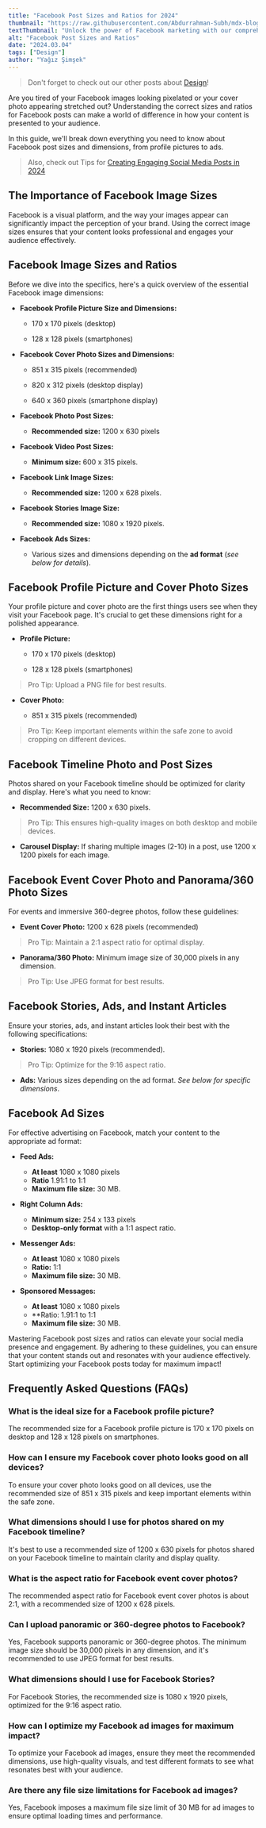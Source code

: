 ```yaml
---
title: "Facebook Post Sizes and Ratios for 2024"
thumbnail: "https://raw.githubusercontent.com/Abdurrahman-Subh/mdx-blog/main/images/facebook-dimensions.png"
textThumbnail: "Unlock the power of Facebook marketing with our comprehensive guide to post sizes and ratios. Learn the dimensions for profile pictures, cover photos, ads, and more for optimal engagement and visibility!"
alt: "Facebook Post Sizes and Ratios"
date: "2024.03.04"
tags: ["Design"]
author: "Yağız Şimşek"
---
```


<CustomImage
    src="https://raw.githubusercontent.com/Abdurrahman-Subh/mdx-blog/main/images/facebook-dimensions.png"
    alt="Facebook Post Sizes and Ratios"
/>

> Don't forget to check out our other posts about [Design](https://stockimg.ai/blog/design)!

Are you tired of your Facebook images looking pixelated or your cover photo appearing stretched out? Understanding the correct sizes and ratios for Facebook posts can make a world of difference in how your content is presented to your audience.

In this guide, we'll break down everything you need to know about Facebook post sizes and dimensions, from profile pictures to ads.

> Also, check out Tips for [Creating Engaging Social Media Posts in 2024](https://stockimg.ai/blog/design-and-creativity/tips-for-creating-engaging-social-media-posts)

## The Importance of Facebook Image Sizes

Facebook is a visual platform, and the way your images appear can significantly impact the perception of your brand. Using the correct image sizes ensures that your content looks professional and engages your audience effectively.

## Facebook Image Sizes and Ratios

Before we dive into the specifics, here's a quick overview of the essential Facebook image dimensions:

- **Facebook Profile Picture Size and Dimensions:** 

    - 170 x 170 pixels (desktop)
    
    - 128 x 128 pixels (smartphones)

- **Facebook Cover Photo Sizes and Dimensions:** 

    - 851 x 315 pixels (recommended)
    
    - 820 x 312 pixels (desktop display)
    
    - 640 x 360 pixels (smartphone display)

- **Facebook Photo Post Sizes:** 

    - **Recommended size:** 1200 x 630 pixels

- **Facebook Video Post Sizes:** 

    - **Minimum size:** 600 x 315 pixels.

- **Facebook Link Image Sizes:** 

    - **Recommended size:** 1200 x 628 pixels.

- **Facebook Stories Image Size:**

    - **Recommended size:** 1080 x 1920 pixels.

- **Facebook Ads Sizes:** 

    - Various sizes and dimensions depending on the **ad format** (*see below for details*).

## Facebook Profile Picture and Cover Photo Sizes

Your profile picture and cover photo are the first things users see when they visit your Facebook page. It's crucial to get these dimensions right for a polished appearance.

- **Profile Picture:** 
    
    - 170 x 170 pixels (desktop)
    
    - 128 x 128 pixels (smartphones)

> Pro Tip: Upload a PNG file for best results.

- **Cover Photo:** 
    
    - 851 x 315 pixels (recommended)

> Pro Tip: Keep important elements within the safe zone to avoid cropping on different devices.

## Facebook Timeline Photo and Post Sizes

Photos shared on your Facebook timeline should be optimized for clarity and display. Here's what you need to know:

- **Recommended Size:** 1200 x 630 pixels.

> Pro Tip: This ensures high-quality images on both desktop and mobile devices.

- **Carousel Display:** If sharing multiple images (2-10) in a post, use 1200 x 1200 pixels for each image.

## Facebook Event Cover Photo and Panorama/360 Photo Sizes

For events and immersive 360-degree photos, follow these guidelines:

- **Event Cover Photo:** 1200 x 628 pixels (recommended) 

> Pro Tip: Maintain a 2:1 aspect ratio for optimal display.

- **Panorama/360 Photo:** Minimum image size of 30,000 pixels in any dimension. 

> Pro Tip: Use JPEG format for best results.

## Facebook Stories, Ads, and Instant Articles

Ensure your stories, ads, and instant articles look their best with the following specifications:

- **Stories:** 1080 x 1920 pixels (recommended). 

> Pro Tip: Optimize for the 9:16 aspect ratio.

- **Ads:** Various sizes depending on the ad format. *See below for specific dimensions*.

## Facebook Ad Sizes

For effective advertising on Facebook, match your content to the appropriate ad format:

- **Feed Ads:**
    
    - **At least** 1080 x 1080 pixels 
    - **Ratio** 1.91:1 to 1:1
    - **Maximum file size:** 30 MB.

- **Right Column Ads:** 

    - **Minimum size:** 254 x 133 pixels
    - **Desktop-only format** with a 1:1 aspect ratio.

- **Messenger Ads:** 
    - **At least** 1080 x 1080 pixels
    - **Ratio:** 1:1
    - **Maximum file size:** 30 MB.

- **Sponsored Messages:**
    - **At least** 1080 x 1080 pixels
    - **Ratio: 1.91:1 to 1:1
    - **Maximum file size:** 30 MB.

Mastering Facebook post sizes and ratios can elevate your social media presence and engagement. By adhering to these guidelines, you can ensure that your content stands out and resonates with your audience effectively. Start optimizing your Facebook posts today for maximum impact!

## Frequently Asked Questions (FAQs)

### What is the ideal size for a Facebook profile picture?

The recommended size for a Facebook profile picture is 170 x 170 pixels on desktop and 128 x 128 pixels on smartphones.

### How can I ensure my Facebook cover photo looks good on all devices?

To ensure your cover photo looks good on all devices, use the recommended size of 851 x 315 pixels and keep important elements within the safe zone.

### What dimensions should I use for photos shared on my Facebook timeline?

It's best to use a recommended size of 1200 x 630 pixels for photos shared on your Facebook timeline to maintain clarity and display quality.

### What is the aspect ratio for Facebook event cover photos?

The recommended aspect ratio for Facebook event cover photos is about 2:1, with a recommended size of 1200 x 628 pixels.

### Can I upload panoramic or 360-degree photos to Facebook?

Yes, Facebook supports panoramic or 360-degree photos. The minimum image size should be 30,000 pixels in any dimension, and it's recommended to use JPEG format for best results.

### What dimensions should I use for Facebook Stories?

For Facebook Stories, the recommended size is 1080 x 1920 pixels, optimized for the 9:16 aspect ratio.

### How can I optimize my Facebook ad images for maximum impact?

To optimize your Facebook ad images, ensure they meet the recommended dimensions, use high-quality visuals, and test different formats to see what resonates best with your audience.

### Are there any file size limitations for Facebook ad images?

Yes, Facebook imposes a maximum file size limit of 30 MB for ad images to ensure optimal loading times and performance.